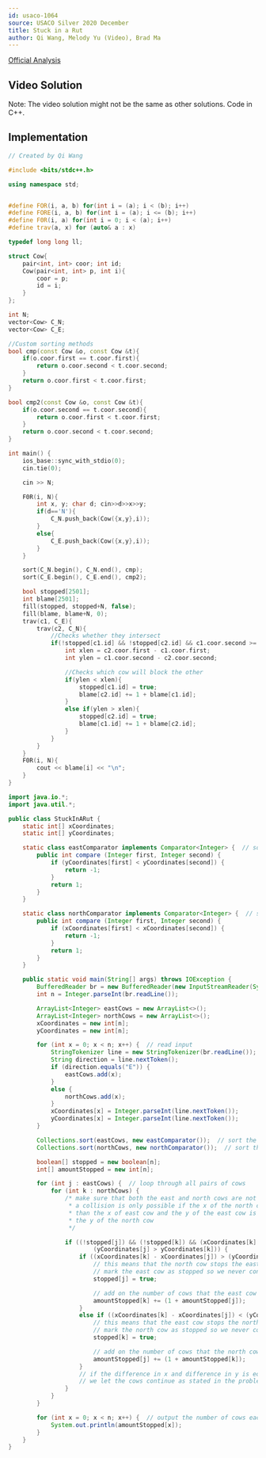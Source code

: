 ```yaml
---
id: usaco-1064
source: USACO Silver 2020 December
title: Stuck in a Rut
author: Qi Wang, Melody Yu (Video), Brad Ma
---
```


[Official Analysis](http://usaco.org/current/data/sol_prob3_silver_dec20.html)

## Video Solution

Note: The video solution might not be the same as other solutions. Code in C++.
<Youtube id="7ZA0MQ9uFr4" />

<LanguageSection>
<CPPSection>

## Implementation

```cpp
// Created by Qi Wang

#include <bits/stdc++.h>

using namespace std;


#define FOR(i, a, b) for(int i = (a); i < (b); i++)
#define FORE(i, a, b) for(int i = (a); i <= (b); i++)
#define F0R(i, a) for(int i = 0; i < (a); i++)
#define trav(a, x) for (auto& a : x)

typedef long long ll;

struct Cow{
	pair<int, int> coor; int id;
	Cow(pair<int, int> p, int i){
		coor = p;
		id = i;
	}
};

int N;
vector<Cow> C_N;
vector<Cow> C_E;

//Custom sorting methods
bool cmp(const Cow &o, const Cow &t){
	if(o.coor.first == t.coor.first){
		return o.coor.second < t.coor.second;
	}
	return o.coor.first < t.coor.first;
}

bool cmp2(const Cow &o, const Cow &t){
	if(o.coor.second == t.coor.second){
		return o.coor.first < t.coor.first;
	}
	return o.coor.second < t.coor.second;
}

int main() {
	ios_base::sync_with_stdio(0);
	cin.tie(0);

	cin >> N;

	F0R(i, N){
		int x, y; char d; cin>>d>>x>>y;
		if(d=='N'){
			C_N.push_back(Cow({x,y},i));
		}
		else{
			C_E.push_back(Cow({x,y},i));
		}
	}

	sort(C_N.begin(), C_N.end(), cmp);
	sort(C_E.begin(), C_E.end(), cmp2);

	bool stopped[2501];
	int blame[2501];
	fill(stopped, stopped+N, false);
	fill(blame, blame+N, 0);
	trav(c1, C_E){
		trav(c2, C_N){
			//Checks whether they intersect
			if(!stopped[c1.id] && !stopped[c2.id] && c1.coor.second >= c2.coor.second && c1.coor.first <= c2.coor.first){
				int xlen = c2.coor.first - c1.coor.first;
				int ylen = c1.coor.second - c2.coor.second;

				//Checks which cow will block the other
				if(ylen < xlen){
					stopped[c1.id] = true;
					blame[c2.id] += 1 + blame[c1.id];
				}
				else if(ylen > xlen){
					stopped[c2.id] = true;
					blame[c1.id] += 1 + blame[c2.id];
				}
			}
		}
	}
	F0R(i, N){
		cout << blame[i] << "\n";
	}
}
```

</CPPSection>
	
<JavaSection>

```java
import java.io.*;
import java.util.*;

public class StuckInARut {
    static int[] xCoordinates;
    static int[] yCoordinates;

    static class eastComparator implements Comparator<Integer> {  // sorts eastward cows by their y value
        public int compare (Integer first, Integer second) {
            if (yCoordinates[first] < yCoordinates[second]) {
                return -1;
            }
            return 1;
        }
    }

    static class northComparator implements Comparator<Integer> {  // sorts northward cows by their x value
        public int compare (Integer first, Integer second) {
            if (xCoordinates[first] < xCoordinates[second]) {
                return -1;
            }
            return 1;
        }
    }

    public static void main(String[] args) throws IOException {
        BufferedReader br = new BufferedReader(new InputStreamReader(System.in));
        int n = Integer.parseInt(br.readLine());

        ArrayList<Integer> eastCows = new ArrayList<>();
        ArrayList<Integer> northCows = new ArrayList<>();
        xCoordinates = new int[n];
        yCoordinates = new int[n];

        for (int x = 0; x < n; x++) {  // read input
            StringTokenizer line = new StringTokenizer(br.readLine());
            String direction = line.nextToken();
            if (direction.equals("E")) {
                eastCows.add(x);
            }
            else {
                northCows.add(x);
            }
            xCoordinates[x] = Integer.parseInt(line.nextToken());
            yCoordinates[x] = Integer.parseInt(line.nextToken());
        }

        Collections.sort(eastCows, new eastComparator());  // sort the east cows by y-coordinate
        Collections.sort(northCows, new northComparator());  // sort the north cows by x-coordinate

        boolean[] stopped = new boolean[n];
        int[] amountStopped = new int[n];

        for (int j : eastCows) {  // loop through all pairs of cows
            for (int k : northCows) {
                /* make sure that both the east and north cows are not stopped
                 * a collision is only possible if the x of the north cow is greater
                 * than the x of east cow and the y of the east cow is greater than
                 * the y of the north cow
                 */

                if ((!stopped[j]) && (!stopped[k]) && (xCoordinates[k] > xCoordinates[j]) &&
                        (yCoordinates[j] > yCoordinates[k])) {
                    if ((xCoordinates[k] - xCoordinates[j]) > (yCoordinates[j] - yCoordinates[k])) {
                        // this means that the north cow stops the east cow
                        // mark the east cow as stopped so we never consider it again
                        stopped[j] = true;

                        // add on the number of cows that the east cow stops plus one
                        amountStopped[k] += (1 + amountStopped[j]);
                    }
                    else if ((xCoordinates[k] - xCoordinates[j]) < (yCoordinates[j] - yCoordinates[k])) {
                        // this means that the east cow stops the north cow
                        // mark the north cow as stopped so we never consider it again
                        stopped[k] = true;

                        // add on the number of cows that the north cow stops plus one
                        amountStopped[j] += (1 + amountStopped[k]);
                    }
                    // if the difference in x and difference in y is equal,
                    // we let the cows continue as stated in the problem
                }
            }
        }

        for (int x = 0; x < n; x++) {  // output the number of cows each cow stops
            System.out.println(amountStopped[x]);
        }
    }
}
```
	
</JavaSection>
	
</LanguageSection>
